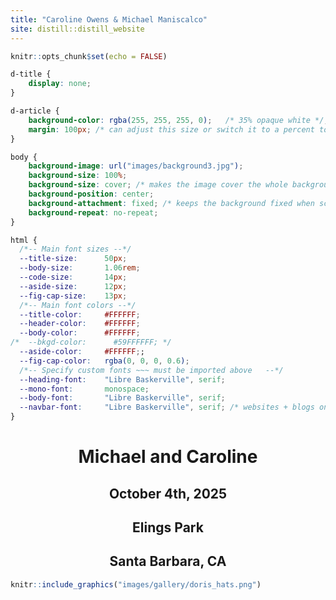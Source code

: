 ```yaml
---
title: "Caroline Owens & Michael Maniscalco"
site: distill::distill_website
---
```


```r
knitr::opts_chunk$set(echo = FALSE)
```

```css
d-title {
    display: none;
}

d-article {
    background-color: rgba(255, 255, 255, 0);   /* 35% opaque white */;
    margin: 100px; /* can adjust this size or switch it to a percent to change how the page layout looks. can also add a padding term to make sure there is always space inside the box outside the text*/
}

body {
    background-image: url("images/background3.jpg");
    background-size: 100%;
    background-size: cover; /* makes the image cover the whole background */
    background-position: center;
    background-attachment: fixed; /* keeps the background fixed when scrolling */
    background-repeat: no-repeat;
}

html {
  /*-- Main font sizes --*/
  --title-size:      50px;
  --body-size:       1.06rem;
  --code-size:       14px;
  --aside-size:      12px;
  --fig-cap-size:    13px;
  /*-- Main font colors --*/
  --title-color:     #FFFFFF;
  --header-color:    #FFFFFF;
  --body-color:      #FFFFFF;
/*  --bkgd-color:      #59FFFFFF; */
  --aside-color:     #FFFFFF;;
  --fig-cap-color:   rgba(0, 0, 0, 0.6);
  /*-- Specify custom fonts ~~~ must be imported above   --*/
  --heading-font:    "Libre Baskerville", serif;
  --mono-font:       monospace;
  --body-font:       "Libre Baskerville", serif;
  --navbar-font:     "Libre Baskerville", serif; /* websites + blogs only */
}
```

<h1 style="text-align:center"> Michael and Caroline </h1>
<h2 style="text-align:center"> October 4th, 2025 </h2>
<h2 style="text-align:center"> Elings Park </h2>
<h2 style="text-align:center"> Santa Barbara, CA </h2>
```r
knitr::include_graphics("images/gallery/doris_hats.png")
```



